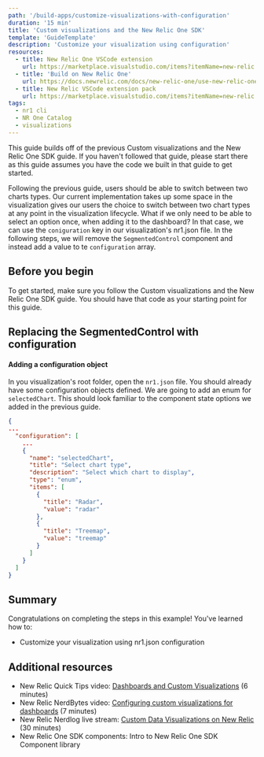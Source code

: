 ```yaml
---
path: '/build-apps/customize-visualizations-with-configuration'
duration: '15 min'
title: 'Custom visualizations and the New Relic One SDK'
template: 'GuideTemplate'
description: 'Customize your visualization using configuration'
resources:
  - title: New Relic One VSCode extension
    url: https://marketplace.visualstudio.com/items?itemName=new-relic.nr1
  - title: 'Build on New Relic One'
    url: https://docs.newrelic.com/docs/new-relic-one/use-new-relic-one/build-new-relic-one/new-relic-one-build-your-own-custom-new-relic-one-application
  - title: New Relic VSCode extension pack
    url: https://marketplace.visualstudio.com/items?itemName=new-relic.new-relic-extension-pack
tags:
  - nr1 cli
  - NR One Catalog
  - visualizations
---
```


<Intro>

This guide builds off of the previous <Link to="/build-apps/custom-visualizations-and-the-new-relic-one-sdk">Custom visualizations and the New Relic One SDK</Link> guide. If you haven't followed that guide, please start there as this guide assumes you have the code we built in that guide to get started. 

Following the previous guide, users should be able to switch between two charts types. Our current implementation takes up some space in the visualization gives our users the choice to switch between two chart types at any point in the visualization lifecycle. What if we only need to be able to select an option once, when adding it to the dashboard? In that case, we can use the `coniguration` key in our visualization's nr1.json file. In the following steps, we will remove the `SegmentedControl` component and instead add a value to te `configuration` array.

</Intro>

## Before you begin

To get started, make sure you follow the <Link to="/build-apps/custom-visualizations-and-the-new-relic-one-sdk">Custom visualizations and the New Relic One SDK</Link> guide. You should have that code as your starting point for this guide. 

## Replacing the SegmentedControl with configuration

<Steps>

  <Step>

#### Adding a configuration object

In you visualization's root folder, open the `nr1.json` file. You should already have some configuration objects defined. We are going to add an enum for `selectedChart`. This should look familiar to the component state options we added in the previous guide. 

```json
{
...
  "configuration": [
    ...
    {
      "name": "selectedChart",
      "title": "Select chart type",
      "description": "Select which chart to display",
      "type": "enum",
      "items": [
        {
          "title": "Radar",
          "value": "radar"
        },
        {
          "title": "Treemap",
          "value": "treemap"
        }
      ]
    }
  ]
}
```

  </Step>




</Steps>

## Summary

Congratulations on completing the steps in this example! You've learned how to:

- Customize your visualization using nr1.json configuration 

## Additional resources

- New Relic Quick Tips video: [Dashboards and Custom Visualizations](https://www.youtube.com/watch?v=_F61mxtKfGA) (6 minutes)
- New Relic NerdBytes video: [Configuring custom visualizations for dashboards](https://www.youtube.com/watch?v=sFpG_iG7Xa8) (7 minutes)
- New Relic Nerdlog live stream: [Custom Data Visualizations on New Relic](https://www.youtube.com/watch?v=HuR0EdHGz24) (30 minutes)
- New Relic One SDK components: <Link to="explore-docs/intro-to-sdk">Intro to New Relic One SDK Component library</Link>
